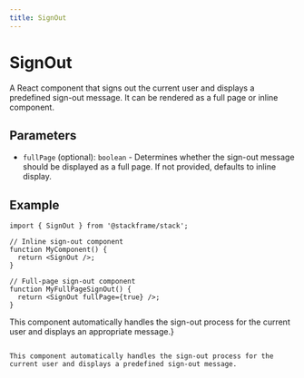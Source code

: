 ```yaml
---
title: SignOut
---
```


# SignOut

A React component that signs out the current user and displays a predefined sign-out message. It can be rendered as a full page or inline component.

## Parameters

- `fullPage` (optional): `boolean` - Determines whether the sign-out message should be displayed as a full page. If not provided, defaults to inline display.

## Example

```tsx
import { SignOut } from '@stackframe/stack';

// Inline sign-out component
function MyComponent() {
  return <SignOut />;
}

// Full-page sign-out component
function MyFullPageSignOut() {
  return <SignOut fullPage={true} />;
}
```

This component automatically handles the sign-out process for the current user and displays an appropriate message.}
```

This component automatically handles the sign-out process for the current user and displays a predefined sign-out message.